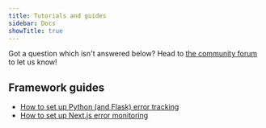 ```yaml
---
title: Tutorials and guides
sidebar: Docs
showTitle: true
---
```


Got a question which isn't answered below? Head to [the community forum](/questions) to let us know!

## Framework guides

- [How to set up Python (and Flask) error tracking](/tutorials/python-error-tracking)
- [How to set up Next.js error monitoring](/tutorials/nextjs-error-monitoring)